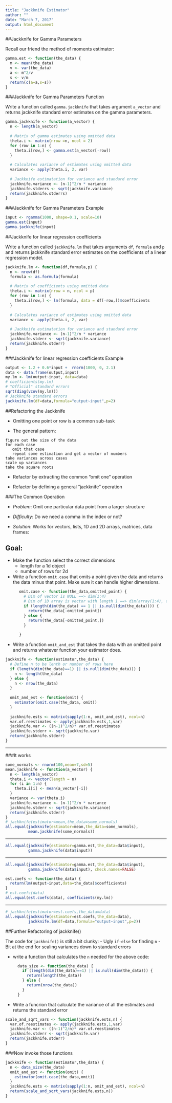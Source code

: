 ```yaml
---
title: "Jackknife Estimator"
author: ""
date: "March 7, 2017"
output: html_document
---
```



##Jackknife for Gamma Parameters

Recall our friend the method of moments estimator:

```r
gamma.est <- function(the_data) {
  m <- mean(the_data)
  v <- var(the_data)
  a <- m^2/v
  s <- v/m
  return(c(a=a,s=s))
}
```


###Jackknife for Gamma Parameters Function

Write a function called `gamma.jackknife` that takes argument `a_vector` and returns jackknife standard error estimates on the gamma parameters. 

```r
gamma.jackknife <- function(a_vector) {
  n <- length(a_vector)
  
  # Matrix of gamma estimates using omitted data
  theta.i <- matrix(nrow =n, ncol = 2)
  for (row in 1:n) {
    theta.i[row,] <- gamma.est(a_vector[-row])
  }
  
  # Calculates variance of estimates using omitted data
  variance <- apply(theta.i, 2, var)
  
  # Jackknife estimatation for variance and standard error
  jackknife.variance <- (n-1)^2/n * variance
  jackknife.stderrs <- sqrt(jackknife.variance)
  return(jackknife.stderrs)
}
```



###Jackknife for Gamma Parameters Example

```r
input <- rgamma(1000, shape=0.1, scale=10)
gamma.est(input)
gamma.jackknife(input)
```



##Jackknife for linear regression coefficients

Write a function called `jackknife.lm` that takes arguments `df`, `formula` and `p` and returns jackknife standard error estimates on the coefficients of a linear regression model. 

```r
jackknife.lm <- function(df,formula,p) {
  n <- nrow(df)
  formula <- as.formula(formula)
  
  # Matrix of coefficients using omitted data
  theta.i <- matrix(nrow = n, ncol = p)
  for (row in 1:n) {
    theta.i[row,] <- lm(formula, data = df[-row,])$coefficients
  }
  
  # Calculates variance of estimates using omitted data
  variance <- apply(theta.i, 2, var)
  
  # Jackknife estimatation for variance and standard error
  jackknife.variance <- (n-1)^2/n * variance
  jackknife.stderr <- sqrt(jackknife.variance)
  return(jackknife.stderr)
}
```



###Jackknife for linear regression coefficients Example


```r
output <- 1.2 + 0.6*input +  rnorm(1000, 0, 2.1)
data <- data.frame(output,input)
my.lm <- lm(output~input, data=data)
# coefficients(my.lm)
# "Official" standard errors
sqrt(diag(vcov(my.lm)))
# Jackknife standard errors
jackknife.lm(df=data,formula="output~input",p=2)
```



##Refactoring the Jackknife


- Omitting one point or row is a common sub-task

- The general pattern:

```
figure out the size of the data
for each case
   omit that case
   repeat some estimation and get a vector of numbers
take variances across cases
scale up variances
take the square roots
```

- Refactor by extracting the common "omit one" operation

- Refactor by defining a general "jackknife" operation



###The Common Operation


- _Problem_: Omit one particular data point from a larger structure

- _Difficulty_: Do we need a comma in the index or not?

- _Solution_: Works for vectors, lists, 1D and 2D arrays, matrices, data frames:



## Goal: 


- Make the function select the correct dimensions
    - length for a 1d object
    - number of rows for 2d
- Write a function `omit.case` that omits a point given the data and returns the data minus that point. Make sure it can handle higher dimensions. 

```r
      omit.case <- function(the_data,omitted_point) {
        # Dim of vector is NULL ==> dim(1:4)
        # Dim of 1D array is vector with length 1 ==> dim(array(1:4), c(2,2)) 
        if (length(dim(the_data) == 1 || is.null(dim(the_data)))) {
          return(the_data[-omitted_point])
        } else {
          return(the_data[-omitted_point,])
        }
        
      }
```

- Write a function `omit_and_est` that takes the data with an omitted point and returns whatever function your estimator does. 


```r
jackknife <- function(estimator,the_data) {
  # Define n to be lenth or number of rows here
  if (length(dim(the_data)==1) || is.null(dim(the_data))) {
    n <- length(the_data)
  } else {
    n <- nrow(the_data)
  }
  
  omit_and_est <- function(omit) {
    estimator(omit.case(the_data, omit))
  }
  
  jackknife.ests <- matrix(sapply(1:n, omit_and_est), ncol=n)
  var.of.reestimates <- apply(jackknife.ests,1,var)
  jackknife.var <- ((n-1)^2/n)* var.of.reestimates
  jackknife.stderr <- sqrt(jackknife.var)
  return(jackknife.stderr)
}
```



---

###It works


```r
some_normals <- rnorm(100,mean=7,sd=5)
mean.jackknife <- function(a_vector) {
  n <- length(a_vector)
  theta.i <- vector(length = n)
  for (i in 1:n) {
    theta.i[i] <- mean(a_vector[-i])
  }
  variance <- var(theta.i)
  jackknife.variance <- (n-1)^2/n * variance
  jackknife.stderr <- sqrt(jackknife.variance)
  return(jackknife.stderr)
}
# jackknife(estimator=mean,the_data=some_normals)
all.equal(jackknife(estimator=mean,the_data=some_normals),
          mean.jackknife(some_normals))
```

---



```r
all.equal(jackknife(estimator=gamma.est,the_data=data$input),
          gamma.jackknife(data$input))
```

---


```r
all.equal(jackknife(estimator=gamma.est,the_data=data$input),
          gamma.jackknife(data$input), check.names=FALSE)
```


```r
est.coefs <- function(the_data) {
  return(lm(output~input,data=the_data)$coefficients)
}
# est.coefs(data)
all.equal(est.coefs(data), coefficients(my.lm))
```

---


```r
# jackknife(estimator=est.coefs,the_data=data)
all.equal(jackknife(estimator=est.coefs,the_data=data),
          jackknife.lm(df=data,formula="output~input",p=2))
```


##Further Refactoring of jackknife()


The code for `jackknife()` is still a bit clunky:
- Ugly `if-else` for finding `n`
- Bit at the end for scaling variances down to standard errors

- write a function that calculates the `n` needed for the above code:

    ```r
      data_size <- function(the_data) {
        if (length(dim(the_data)==1) || is.null(dim(the_data))) {
          return(length(the_data))
        } else {
          return(nrow(the_data))
        }
      }
    ```
- Write a funcrion that calculate the variance of all the estimates and returns the standard error
```r
scale_and_sqrt_vars <- function(jackknife.ests,n) {
  var.of.reestimates <- apply(jackknife.ests,1,var)
  jackknife.var <- ((n-1)^2/n)* var.of.reestimates
  jackknife.stderr <- sqrt(jackknife.var)
  return(jackknife.stderr)
}
```



###Now invoke those functions

```r
jackknife <- function(estimator,the_data) {
  n <- data_size(the_data)
  omit_and_est <- function(omit) {
    estimator(omit.case(the_data,omit))
  }
  jackknife.ests <- matrix(sapply(1:n, omit_and_est), ncol=n)
  return(scale_and_sqrt_vars(jackknife.ests,n))
}
```

